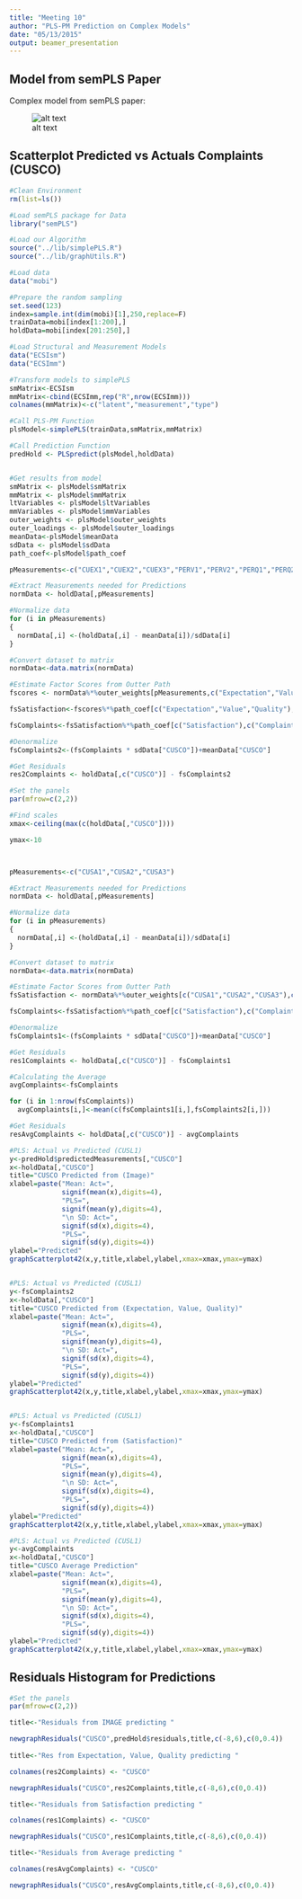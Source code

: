```yaml
---
title: "Meeting 10"
author: "PLS-PM Prediction on Complex Models"
date: "05/13/2015"
output: beamer_presentation
---
```


## Model from semPLS Paper

Complex model from semPLS paper:

![alt text](../images/mobi expanded.png)

## Scatterplot Predicted vs Actuals Complaints (CUSCO)

```r
#Clean Environment
rm(list=ls())

#Load semPLS package for Data
library("semPLS")

#Load our Algorithm
source("../lib/simplePLS.R")
source("../lib/graphUtils.R")

#Load data
data("mobi")

#Prepare the random sampling
set.seed(123)
index=sample.int(dim(mobi)[1],250,replace=F)
trainData=mobi[index[1:200],]
holdData=mobi[index[201:250],]

#Load Structural and Measurement Models
data("ECSIsm")
data("ECSImm")

#Transform models to simplePLS
smMatrix<-ECSIsm
mmMatrix<-cbind(ECSImm,rep("R",nrow(ECSImm)))
colnames(mmMatrix)<-c("latent","measurement","type")

#Call PLS-PM Function
plsModel<-simplePLS(trainData,smMatrix,mmMatrix)

#Call Prediction Function
predHold <- PLSpredict(plsModel,holdData)


#Get results from model
smMatrix <- plsModel$smMatrix
mmMatrix <- plsModel$mmMatrix
ltVariables <- plsModel$ltVariables
mmVariables <- plsModel$mmVariables
outer_weights <- plsModel$outer_weights
outer_loadings <- plsModel$outer_loadings
meanData<-plsModel$meanData
sdData <- plsModel$sdData
path_coef<-plsModel$path_coef

pMeasurements<-c("CUEX1","CUEX2","CUEX3","PERV1","PERV2","PERQ1","PERQ2","PERQ3","PERQ4","PERQ5","PERQ6","PERQ7")

#Extract Measurements needed for Predictions
normData <- holdData[,pMeasurements]

#Normalize data
for (i in pMeasurements)
{
  normData[,i] <-(holdData[,i] - meanData[i])/sdData[i]
}  

#Convert dataset to matrix
normData<-data.matrix(normData)

#Estimate Factor Scores from Outter Path
fscores <- normData%*%outer_weights[pMeasurements,c("Expectation","Value","Quality")]

fsSatisfaction<-fscores%*%path_coef[c("Expectation","Value","Quality"),c("Satisfaction")]

fsComplaints<-fsSatisfaction%*%path_coef[c("Satisfaction"),c("Complaints")]

#Denormalize
fsComplaints2<-(fsComplaints * sdData["CUSCO"])+meanData["CUSCO"]

#Get Residuals
res2Complaints <- holdData[,c("CUSCO")] - fsComplaints2

#Set the panels
par(mfrow=c(2,2))

#Find scales
xmax<-ceiling(max(c(holdData[,"CUSCO"])))

ymax<-10



pMeasurements<-c("CUSA1","CUSA2","CUSA3")

#Extract Measurements needed for Predictions
normData <- holdData[,pMeasurements]

#Normalize data
for (i in pMeasurements)
{
  normData[,i] <-(holdData[,i] - meanData[i])/sdData[i]
}  

#Convert dataset to matrix
normData<-data.matrix(normData)

#Estimate Factor Scores from Outter Path
fsSatisfaction <- normData%*%outer_weights[c("CUSA1","CUSA2","CUSA3"),c("Satisfaction")]

fsComplaints<-fsSatisfaction%*%path_coef[c("Satisfaction"),c("Complaints")]

#Denormalize
fsComplaints1<-(fsComplaints * sdData["CUSCO"])+meanData["CUSCO"]

#Get Residuals
res1Complaints <- holdData[,c("CUSCO")] - fsComplaints1

#Calculating the Average
avgComplaints<-fsComplaints

for (i in 1:nrow(fsComplaints))
  avgComplaints[i,]<-mean(c(fsComplaints1[i,],fsComplaints2[i,]))

#Get Residuals
resAvgComplaints <- holdData[,c("CUSCO")] - avgComplaints

#PLS: Actual vs Predicted (CUSL1)
y<-predHold$predictedMeasurements[,"CUSCO"]
x<-holdData[,"CUSCO"]
title="CUSCO Predicted from (Image)"
xlabel=paste("Mean: Act=",
             signif(mean(x),digits=4),
             "PLS=",
             signif(mean(y),digits=4),
             "\n SD: Act=",
             signif(sd(x),digits=4),
             "PLS=",
             signif(sd(y),digits=4))
ylabel="Predicted"
graphScatterplot42(x,y,title,xlabel,ylabel,xmax=xmax,ymax=ymax)


#PLS: Actual vs Predicted (CUSL1)
y<-fsComplaints2
x<-holdData[,"CUSCO"]
title="CUSCO Predicted from (Expectation, Value, Quality)"
xlabel=paste("Mean: Act=",
             signif(mean(x),digits=4),
             "PLS=",
             signif(mean(y),digits=4),
             "\n SD: Act=",
             signif(sd(x),digits=4),
             "PLS=",
             signif(sd(y),digits=4))
ylabel="Predicted"
graphScatterplot42(x,y,title,xlabel,ylabel,xmax=xmax,ymax=ymax)


#PLS: Actual vs Predicted (CUSL1)
y<-fsComplaints1
x<-holdData[,"CUSCO"]
title="CUSCO Predicted from (Satisfaction)"
xlabel=paste("Mean: Act=",
             signif(mean(x),digits=4),
             "PLS=",
             signif(mean(y),digits=4),
             "\n SD: Act=",
             signif(sd(x),digits=4),
             "PLS=",
             signif(sd(y),digits=4))
ylabel="Predicted"
graphScatterplot42(x,y,title,xlabel,ylabel,xmax=xmax,ymax=ymax)

#PLS: Actual vs Predicted (CUSL1)
y<-avgComplaints
x<-holdData[,"CUSCO"]
title="CUSCO Average Prediction"
xlabel=paste("Mean: Act=",
             signif(mean(x),digits=4),
             "PLS=",
             signif(mean(y),digits=4),
             "\n SD: Act=",
             signif(sd(x),digits=4),
             "PLS=",
             signif(sd(y),digits=4))
ylabel="Predicted"
graphScatterplot42(x,y,title,xlabel,ylabel,xmax=xmax,ymax=ymax)

```

## Residuals Histogram for Predictions

```r
#Set the panels
par(mfrow=c(2,2))

title<-"Residuals from IMAGE predicting "

newgraphResiduals("CUSCO",predHold$residuals,title,c(-8,6),c(0,0.4))
  
title<-"Res from Expectation, Value, Quality predicting "

colnames(res2Complaints) <- "CUSCO"

newgraphResiduals("CUSCO",res2Complaints,title,c(-8,6),c(0,0.4))

title<-"Residuals from Satisfaction predicting "

colnames(res1Complaints) <- "CUSCO"

newgraphResiduals("CUSCO",res1Complaints,title,c(-8,6),c(0,0.4))

title<-"Residuals from Average predicting "

colnames(resAvgComplaints) <- "CUSCO"

newgraphResiduals("CUSCO",resAvgComplaints,title,c(-8,6),c(0,0.4))


```
